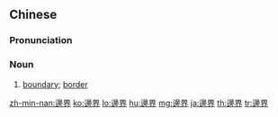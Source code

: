 {{also|边界}}
==Chinese==
{{zh-forms|s=边界}}

===Pronunciation===
{{zh-pron
|m=biānjiè
|c=bin1 gaai3
|h=pfs=piên-kie
|mn=pian-kài
|cat=n
}}

===Noun===
{{zh-noun}}

# [[boundary]]; [[border]]
#: {{zh-x|^中國 和 ^俄羅斯 的 邊界|the '''border''' between China and Russia}}
#: {{zh-x|愛 是 沒有 邊界 的。|Love knows no '''boundaries'''.}}

{{zh-cat|Intermediate}}

[[zh-min-nan:邊界]]
[[ko:邊界]]
[[lo:邊界]]
[[hu:邊界]]
[[mg:邊界]]
[[ja:邊界]]
[[th:邊界]]
[[tr:邊界]]